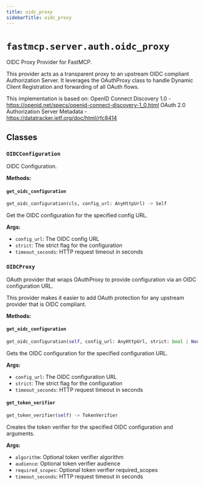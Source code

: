 ```yaml
---
title: oidc_proxy
sidebarTitle: oidc_proxy
---
```


# `fastmcp.server.auth.oidc_proxy`


OIDC Proxy Provider for FastMCP.

This provider acts as a transparent proxy to an upstream OIDC compliant Authorization
Server. It leverages the OAuthProxy class to handle Dynamic Client Registration and
forwarding of all OAuth flows.

This implementation is based on:
    OpenID Connect Discovery 1.0 - https://openid.net/specs/openid-connect-discovery-1_0.html
    OAuth 2.0 Authorization Server Metadata - https://datatracker.ietf.org/doc/html/rfc8414


## Classes

### `OIDCConfiguration` <sup><a href="https://github.com/jlowin/fastmcp/blob/main/src/fastmcp/server/auth/oidc_proxy.py#L27" target="_blank"><Icon icon="github" style="width: 14px; height: 14px;" /></a></sup>


OIDC Configuration.


**Methods:**

#### `get_oidc_configuration` <sup><a href="https://github.com/jlowin/fastmcp/blob/main/src/fastmcp/server/auth/oidc_proxy.py#L142" target="_blank"><Icon icon="github" style="width: 14px; height: 14px;" /></a></sup>

```python
get_oidc_configuration(cls, config_url: AnyHttpUrl) -> Self
```

Get the OIDC configuration for the specified config URL.

**Args:**
- `config_url`: The OIDC config URL
- `strict`: The strict flag for the configuration
- `timeout_seconds`: HTTP request timeout in seconds


### `OIDCProxy` <sup><a href="https://github.com/jlowin/fastmcp/blob/main/src/fastmcp/server/auth/oidc_proxy.py#L172" target="_blank"><Icon icon="github" style="width: 14px; height: 14px;" /></a></sup>


OAuth provider that wraps OAuthProxy to provide configuration via an OIDC configuration URL.

This provider makes it easier to add OAuth protection for any upstream provider
that is OIDC compliant.


**Methods:**

#### `get_oidc_configuration` <sup><a href="https://github.com/jlowin/fastmcp/blob/main/src/fastmcp/server/auth/oidc_proxy.py#L308" target="_blank"><Icon icon="github" style="width: 14px; height: 14px;" /></a></sup>

```python
get_oidc_configuration(self, config_url: AnyHttpUrl, strict: bool | None, timeout_seconds: int | None) -> OIDCConfiguration
```

Gets the OIDC configuration for the specified configuration URL.

**Args:**
- `config_url`: The OIDC configuration URL
- `strict`: The strict flag for the configuration
- `timeout_seconds`: HTTP request timeout in seconds


#### `get_token_verifier` <sup><a href="https://github.com/jlowin/fastmcp/blob/main/src/fastmcp/server/auth/oidc_proxy.py#L325" target="_blank"><Icon icon="github" style="width: 14px; height: 14px;" /></a></sup>

```python
get_token_verifier(self) -> TokenVerifier
```

Creates the token verifier for the specified OIDC configuration and arguments.

**Args:**
- `algorithm`: Optional token verifier algorithm
- `audience`: Optional token verifier audience
- `required_scopes`: Optional token verifier required_scopes
- `timeout_seconds`: HTTP request timeout in seconds

